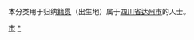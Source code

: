 {{Catnav|頁面分類|各種主題的頁面分類|依中国各省来作的分类|各地中国人|四川人}}
{{Catnav|頁面分類|人物|各國人物|中国人|各地中国人|四川人}}

本分类用于归纳[[籍贯|籍贯]]（出生地）属于[[四川省|四川省]][[达州市|达州市]]的人士。

[[Category:四川人|市]]
[[Category:达州|*]]